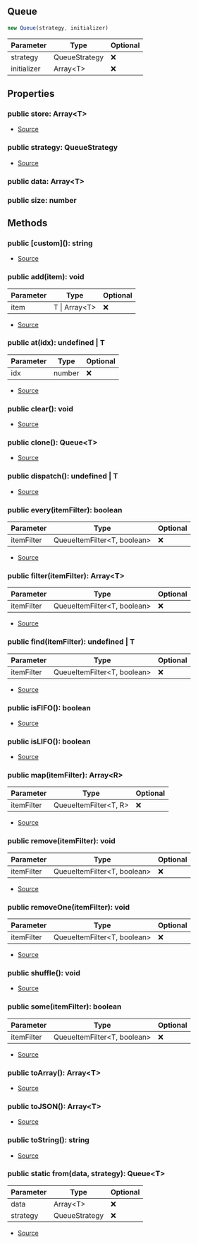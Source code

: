## Queue


```typescript
new Queue(strategy, initializer)
```
| Parameter | Type | Optional |
| ----------- | ----------- | ----------- |
| strategy | QueueStrategy | ❌ |
| initializer | Array\<T> | ❌ |


## Properties
### public store: Array\<T>
- [Source](https://github.com/Androz2091/discord-player/blob/5a3437b/packages/utils/src/Queue.ts#L8)
### public strategy: QueueStrategy
- [Source](https://github.com/Androz2091/discord-player/blob/5a3437b/packages/utils/src/Queue.ts#L9)
### public data: Array\<T>

### public size: number


## Methods
### public \[custom](): string
- [Source](https://github.com/Androz2091/discord-player/blob/5a3437b/packages/utils/src/Queue.ts#L123)
### public add(item): void
| Parameter | Type | Optional |
| ----------- | ----------- | ----------- |
| item | T \| Array\<T> | ❌ |


- [Source](https://github.com/Androz2091/discord-player/blob/5a3437b/packages/utils/src/Queue.ts#L36)
### public at(idx): undefined \| T
| Parameter | Type | Optional |
| ----------- | ----------- | ----------- |
| idx | number | ❌ |


- [Source](https://github.com/Androz2091/discord-player/blob/5a3437b/packages/utils/src/Queue.ts#L94)
### public clear(): void
- [Source](https://github.com/Androz2091/discord-player/blob/5a3437b/packages/utils/src/Queue.ts#L52)
### public clone(): Queue\<T>
- [Source](https://github.com/Androz2091/discord-player/blob/5a3437b/packages/utils/src/Queue.ts#L103)
### public dispatch(): undefined \| T
- [Source](https://github.com/Androz2091/discord-player/blob/5a3437b/packages/utils/src/Queue.ts#L99)
### public every(itemFilter): boolean
| Parameter | Type | Optional |
| ----------- | ----------- | ----------- |
| itemFilter | QueueItemFilter\<T, boolean> | ❌ |


- [Source](https://github.com/Androz2091/discord-player/blob/5a3437b/packages/utils/src/Queue.ts#L85)
### public filter(itemFilter): Array\<T>
| Parameter | Type | Optional |
| ----------- | ----------- | ----------- |
| itemFilter | QueueItemFilter\<T, boolean> | ❌ |


- [Source](https://github.com/Androz2091/discord-player/blob/5a3437b/packages/utils/src/Queue.ts#L77)
### public find(itemFilter): undefined \| T
| Parameter | Type | Optional |
| ----------- | ----------- | ----------- |
| itemFilter | QueueItemFilter\<T, boolean> | ❌ |


- [Source](https://github.com/Androz2091/discord-player/blob/5a3437b/packages/utils/src/Queue.ts#L73)
### public isFIFO(): boolean
- [Source](https://github.com/Androz2091/discord-player/blob/5a3437b/packages/utils/src/Queue.ts#L28)
### public isLIFO(): boolean
- [Source](https://github.com/Androz2091/discord-player/blob/5a3437b/packages/utils/src/Queue.ts#L32)
### public map(itemFilter): Array\<R>
| Parameter | Type | Optional |
| ----------- | ----------- | ----------- |
| itemFilter | QueueItemFilter\<T, R> | ❌ |


- [Source](https://github.com/Androz2091/discord-player/blob/5a3437b/packages/utils/src/Queue.ts#L89)
### public remove(itemFilter): void
| Parameter | Type | Optional |
| ----------- | ----------- | ----------- |
| itemFilter | QueueItemFilter\<T, boolean> | ❌ |


- [Source](https://github.com/Androz2091/discord-player/blob/5a3437b/packages/utils/src/Queue.ts#L63)
### public removeOne(itemFilter): void
| Parameter | Type | Optional |
| ----------- | ----------- | ----------- |
| itemFilter | QueueItemFilter\<T, boolean> | ❌ |


- [Source](https://github.com/Androz2091/discord-player/blob/5a3437b/packages/utils/src/Queue.ts#L68)
### public shuffle(): void
- [Source](https://github.com/Androz2091/discord-player/blob/5a3437b/packages/utils/src/Queue.ts#L56)
### public some(itemFilter): boolean
| Parameter | Type | Optional |
| ----------- | ----------- | ----------- |
| itemFilter | QueueItemFilter\<T, boolean> | ❌ |


- [Source](https://github.com/Androz2091/discord-player/blob/5a3437b/packages/utils/src/Queue.ts#L81)
### public toArray(): Array\<T>
- [Source](https://github.com/Androz2091/discord-player/blob/5a3437b/packages/utils/src/Queue.ts#L115)
### public toJSON(): Array\<T>
- [Source](https://github.com/Androz2091/discord-player/blob/5a3437b/packages/utils/src/Queue.ts#L119)
### public toString(): string
- [Source](https://github.com/Androz2091/discord-player/blob/5a3437b/packages/utils/src/Queue.ts#L111)
### public static from(data, strategy): Queue\<T>
| Parameter | Type | Optional |
| ----------- | ----------- | ----------- |
| data | Array\<T> | ❌ |
| strategy | QueueStrategy | ❌ |


- [Source](https://github.com/Androz2091/discord-player/blob/5a3437b/packages/utils/src/Queue.ts#L24)